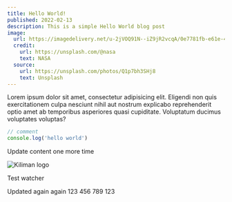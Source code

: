 ```yaml
---
title: Hello World!
published: 2022-02-13
description: This is a simple Hello World blog post
image:
  url: https://imagedelivery.net/u-2jVOQ91N--iZ9jR2vcqA/0e7781fb-e61e-403d-0c01-9159d9f8d200/public
  credit:
    url: https://unsplash.com/@nasa
    text: NASA
  source:
    url: https://unsplash.com/photos/Q1p7bh3SHj8
    text: Unsplash
---
```


Lorem ipsum dolor sit amet, consectetur adipisicing elit. Eligendi non quis
exercitationem culpa nesciunt nihil aut nostrum explicabo reprehenderit optio
amet ab temporibus asperiores quasi cupiditate. Voluptatum ducimus voluptates
voluptas?

```js
// comment
console.log('hello world')
```

Update content one more time

![Kiliman logo](https://imagedelivery.net/u-2jVOQ91N--iZ9jR2vcqA/2193d23e-21ca-4ba2-b9f7-27917410de00/public)

Test watcher

Updated again again
123
456
789
123
